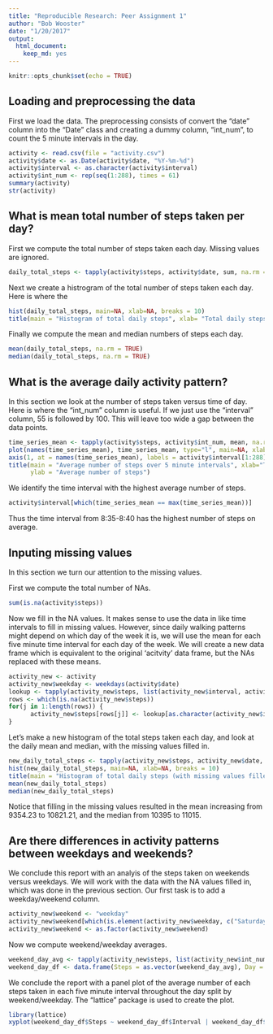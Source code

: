 ```yaml
---
title: "Reproducible Research: Peer Assignment 1"
author: "Bob Wooster"
date: "1/20/2017"
output: 
  html_document: 
    keep_md: yes
---
```


```r
knitr::opts_chunk$set(echo = TRUE)
```

## Loading and preprocessing the data

First we load the data.  The preprocessing consists of convert the "date" column into the "Date" class and creating a dummy column, "int_num", to count the 5 minute intervals in the day.

```r
activity <- read.csv(file = "activity.csv")
activity$date <- as.Date(activity$date, "%Y-%m-%d")
activity$interval <- as.character(activity$interval)
activity$int_num <- rep(seq(1:288), times = 61)
summary(activity)
str(activity)
```

## What is mean total number of steps taken per day?

First we compute the total number of steps taken each day.  Missing values are
ignored.

```r
daily_total_steps <- tapply(activity$steps, activity$date, sum, na.rm = TRUE)
```

Next we create a histrogram of the total number of steps taken each day.  Here is where the 

```r
hist(daily_total_steps, main=NA, xlab=NA, breaks = 10)
title(main = "Histogram of total daily steps", xlab= "Total daily steps")
```

Finally we compute the mean and median numbers of steps each day.

```r
mean(daily_total_steps, na.rm = TRUE)
median(daily_total_steps, na.rm = TRUE)
```

## What is the average daily activity pattern?

In this section we look at the number of steps taken versus time of day.  Here is where the "int_num" column is useful.  If we just use the "interval" column, 55 is followed by 100.  This will leave too wide a gap between the data points.

```r
time_series_mean <- tapply(activity$steps, activity$int_num, mean, na.rm = TRUE)
plot(names(time_series_mean), time_series_mean, type="l", main=NA, xlab=NA, ylab=NA, xaxt = "n")
axis(1, at = names(time_series_mean), labels = activity$interval[1:288])
title(main = "Average number of steps over 5 minute intervals", xlab="Time of day",
      ylab = "Average number of steps")
```

We identify the time interval with the highest average number of steps.
```r
activity$interval[which(time_series_mean == max(time_series_mean))]
```
Thus the time interval from 8:35-8:40 has the highest number of steps on average.


## Inputing missing values

In this section we turn our attention to the missing values.

First we compute the total number of NAs.
```r
sum(is.na(activity$steps))
```
Now we fill in the NA values.  It makes sense to use the data in like time intervals to fill in missing values.  However, since daily walking patterns might depend on which day of the week it is, we will use the mean for each five minute time interval for each day of the week.  We will create a new data frame which is equivalent to the original 'acitvity' data frame, but the NAs replaced with these means.

```r
activity_new <- activity
activity_new$weekday <- weekdays(activity$date)
lookup <- tapply(activity_new$steps, list(activity_new$interval, activity_new$weekday), mean, na.rm = TRUE)
rows <- which(is.na(activity_new$steps))
for(j in 1:length(rows)) {
      activity_new$steps[rows[j]] <- lookup[as.character(activity_new$interval[rows[j]]), activity_new$weekday[rows[j]]]
}
```

Let's make a new histogram of the total steps taken each day, and look at the daily mean and median, with the missing values filled in.

```r
new_daily_total_steps <- tapply(activity_new$steps, activity_new$date, sum)
hist(new_daily_total_steps, main=NA, xlab=NA, breaks = 10)
title(main = "Histogram of total daily steps (with missing values filled)", xlab= "Total daily steps")
mean(new_daily_total_steps)
median(new_daily_total_steps)
```
Notice that filling in the missing values resulted in the mean increasing from 9354.23 to 10821.21, and the median from 10395 to 11015.


## Are there differences in activity patterns between weekdays and weekends?

We conclude this report with an analyis of the steps taken on weekends versus weekdays.  We will work with the data with the NA values filled in, which was done in the previous section.  Our first task is to add a weekday/weekend column.

```r
activity_new$weekend <- "weekday"
activity_new$weekend[which(is.element(activity_new$weekday, c("Saturday", "Sunday")))] <- "weekend"
activity_new$weekend <- as.factor(activity_new$weekend)
```

Now we compute weekend/weekday averages.

```r
weekend_day_avg <- tapply(activity_new$steps, list(activity_new$int_num, activity_new$weekend), mean)
weekend_day_df <- data.frame(Steps = as.vector(weekend_day_avg), Day = c(rep("Weekday", 288), rep("Weekend", 288)), Interval = rep(1:288, times = 2))
```

We conclude the report with a panel plot of the average number of each steps taken in each five minute interval throughout the day split by weekend/weekday.  The "lattice" package is used to create the plot.

```r
library(lattice)
xyplot(weekend_day_df$Steps ~ weekend_day_df$Interval | weekend_day_df$Day, type = "l", xaxt = activity$interval[1:288], layout = c(1,2), main = "Weekend and weekday average number of steps over 5 minute intervals", xlab = "Time of day", ylab = "Average number of steps")
```